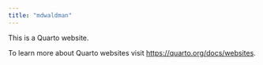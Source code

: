```yaml
---
title: "mdwaldman"
---
```


This is a Quarto website.

To learn more about Quarto websites visit <https://quarto.org/docs/websites>.
